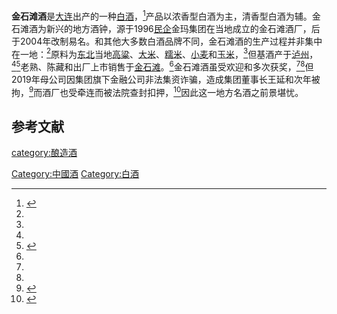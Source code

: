 '''金石滩酒'''是[[大连|大连]]出产的一种[[中国烧酒|白酒]]，<ref name=l0>{{cite web|url=http://m.gxfin.com/article/finance/default/default/2016-12-29/4047473.html|title=“金石滩酒”跻身国家高端酒行列|language=Zh-hans|accessdate=2016年12月29日|archive-date=2020-10-02|archive-url=https://web.archive.org/web/20201002010346/http://m.gxfin.com/article/finance/default/default/2016-12-29/4047473.html|dead-url=no}}</ref>产品以浓香型白酒为主，清香型白酒为辅。金石滩酒为新兴的地方酒钟，源于1996[[民企|民企]]金玛集团在当地成立的金石滩酒厂，后于2004年改制易名。和其他大多数白酒品牌不同，金石滩酒的生产过程并非集中在一地：<ref name=l0/>原料为[[中国东北地区|东北]]当地[[高粱|高粱]]、[[大米|大米]]、[[糯米|糯米]]、[[小麦|小麦]]和[[玉米|玉米]]，<ref name=l0/>但基酒产于[[泸州|泸州]]，<ref name=l0/><ref name=l1>{{cite web|url=https://www.sohu.com/a/241615514_269250 |title=王延和：借千商平台推动金石滩酒业发展|language=Zh-hans|accessdate=2018年7月17日}}</ref>老熟、陈藏和出厂上市销售于[[金石滩|金石滩]]。<ref name=l0/>金石滩酒虽受欢迎和多次获奖，<ref name=l0/><ref name=l1/>但2019年母公司因集团旗下金融公司非法集资诈骗，造成集团董事长王延和次年被拘，<ref name=l2>{{cite web|url=http://www.jinronghu.com/news/26900.html|title=天储投资案进展：金玛集团董事长王延和涉嫌集资诈骗被逮捕|language=Zh-hans|accessdate=2020年6月10日|archive-date=2020年10月1日|archive-url=https://web.archive.org/web/20201001164638/http://www.jinronghu.com/news/26900.html|dead-url=no}}</ref>而酒厂也受牵连而被法院查封扣押，<ref name=l3>{{cite web|url=https://aiqicha.baidu.com/wenshu?wenshuId=3380e0e33f7bebebda8eacc2fea2089e759bea32 |title=刘某、王某和企业借贷纠纷执行实施类执行裁定书|language=Zh-hans|accessdate=2019年11月27日}}</ref>因此这一地方名酒之前景堪忧。

==参考文献==
{{reflist}}
{{饮料小作品}}
{{中華酒文化}}

[[category:酿造酒|category:酿造酒]]
[[Category:中國酒|Category:中國酒]]
[[Category:白酒|Category:白酒]]